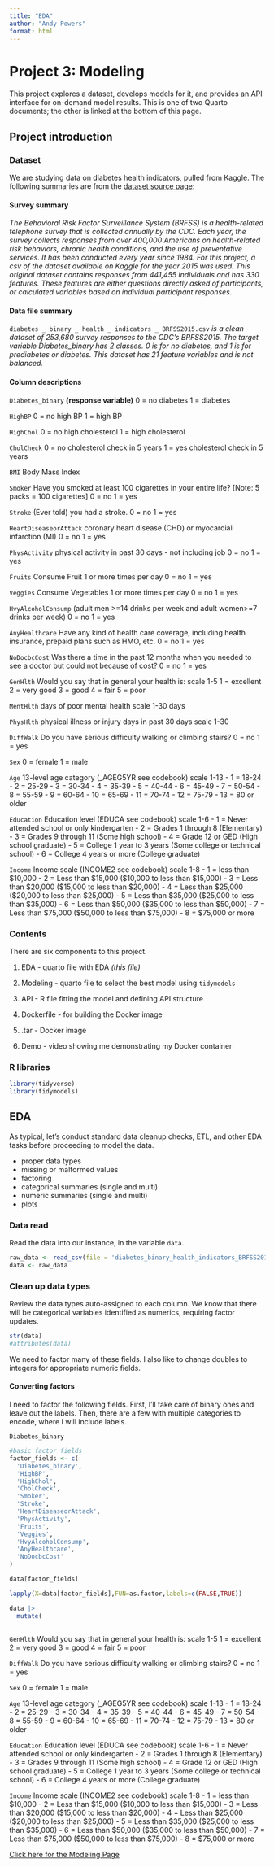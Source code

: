```yaml
---
title: "EDA"
author: "Andy Powers"
format: html
---
```


# Project 3: Modeling

This project explores a dataset, develops models for it, and provides an API interface for on-demand model results. This is one of two Quarto documents; the other is linked at the bottom of this page.

## Project introduction

### Dataset

We are studying data on diabetes health indicators, pulled from Kaggle. The following summaries are from the [dataset source page](https://www.kaggle.com/datasets/alexteboul/diabetes-health-indicators-dataset/):

#### Survey summary

*The Behavioral Risk Factor Surveillance System (BRFSS) is a health-related telephone survey that is collected annually by the CDC. Each year, the survey collects responses from over 400,000 Americans on health-related risk behaviors, chronic health conditions, and the use of preventative services. It has been conducted every year since 1984. For this project, a csv of the dataset available on Kaggle for the year 2015 was used. This original dataset contains responses from 441,455 individuals and has 330 features. These features are either questions directly asked of participants, or calculated variables based on individual participant responses.*

#### Data file summary

`diabetes _ binary _ health _ indicators _ BRFSS2015.csv` *is a clean dataset of 253,680 survey responses to the CDC's BRFSS2015. The target variable Diabetes_binary has 2 classes. 0 is for no diabetes, and 1 is for prediabetes or diabetes. This dataset has 21 feature variables and is not balanced.*

#### Column descriptions

`Diabetes_binary` **(response variable)**
0 = no diabetes 1 = diabetes

`HighBP`
0 = no high BP 1 = high BP

`HighChol`
0 = no high cholesterol 1 = high cholesterol

`CholCheck`
0 = no cholesterol check in 5 years 1 = yes cholesterol check in 5 years

`BMI`
Body Mass Index

`Smoker`
Have you smoked at least 100 cigarettes in your entire life? [Note: 5 packs = 100 cigarettes] 0 = no 1 = yes

`Stroke`
(Ever told) you had a stroke. 0 = no 1 = yes

`HeartDiseaseorAttack`
coronary heart disease (CHD) or myocardial infarction (MI) 0 = no 1 = yes

`PhysActivity`
physical activity in past 30 days - not including job 0 = no 1 = yes

`Fruits`
Consume Fruit 1 or more times per day 0 = no 1 = yes

`Veggies`
Consume Vegetables 1 or more times per day 0 = no 1 = yes

`HvyAlcoholConsump`
(adult men >=14 drinks per week and adult women>=7 drinks per week) 0 = no 1 = yes

`AnyHealthcare`
Have any kind of health care coverage, including health insurance, prepaid plans such as HMO, etc. 0 = no 1 = yes

`NoDocbcCost`
Was there a time in the past 12 months when you needed to see a doctor but could not because of cost? 0 = no 1 = yes

`GenHlth`
Would you say that in general your health is: scale 1-5 1 = excellent 2 = very good 3 = good 4 = fair 5 = poor

`MentHlth`
days of poor mental health scale 1-30 days

`PhysHlth`
physical illness or injury days in past 30 days scale 1-30

`DiffWalk`
Do you have serious difficulty walking or climbing stairs? 0 = no 1 = yes

`Sex`
0 = female 1 = male

`Age`
13-level age category (_AGEG5YR see codebook) scale 1-13 
- 1 = 18-24 
- 2 = 25-29 
- 3 = 30-34 
- 4 = 35-39 
- 5 = 40-44 
- 6 = 45-49 
- 7 = 50-54 
- 8 = 55-59 
- 9 = 60-64 
- 10 = 65-69 
- 11 = 70-74 
- 12 = 75-79 
- 13 = 80 or older 

`Education`
Education level (EDUCA see codebook) scale 1-6 
- 1 = Never attended school or only kindergarten 
- 2 = Grades 1 through 8 (Elementary) 
- 3 = Grades 9 through 11 (Some high school) 
- 4 = Grade 12 or GED (High school graduate) 
- 5 = College 1 year to 3 years (Some college or technical school) 
- 6 = College 4 years or more (College graduate)

`Income`
Income scale (INCOME2 see codebook) scale 1-8 
- 1 = less than $10,000 
- 2 = Less than $15,000 ($10,000 to less than $15,000) 
- 3 = Less than $20,000 ($15,000 to less than $20,000) 
- 4 = Less than $25,000 ($20,000 to less than $25,000) 
- 5 = Less than $35,000 ($25,000 to less than $35,000) 
- 6 = Less than $50,000 ($35,000 to less than $50,000) 
- 7 = Less than $75,000 ($50,000 to less than $75,000) 
- 8 = $75,000 or more

### Contents

There are six components to this project.

1. EDA - quarto file with EDA *(this file)*

1. Modeling - quarto file to select the best model using `tidymodels`

1. API - R file fitting the model and defining API structure

1. Dockerfile - for building the Docker image

1. .tar - Docker image

1. Demo - video showing me demonstrating my Docker container

### R libraries

```r
library(tidyverse)
library(tidymodels)

```

## EDA

As typical, let's conduct standard data cleanup checks, ETL, and other EDA tasks before proceeding to model the data.

- proper data types
- missing or malformed values
- factoring
- categorical summaries (single and multi)
- numeric summaries (single and multi)
- plots

### Data read

Read the data into our instance, in the variable `data`.

```r
raw_data <- read_csv(file = 'diabetes_binary_health_indicators_BRFSS2015.csv')
data <- raw_data
```

### Clean up data types

Review the data types auto-assigned to each column. We know that there will be categorical variables identified as numerics, requiring factor updates.

```r
str(data)
#attributes(data)
```

We need to factor many of these fields. I also like to change doubles to integers for appropriate numeric fields.

#### Converting factors

I need to factor the following fields. First, I'll take care of binary ones and leave out the labels. Then, there are a few with multiple categories to encode, where I will include labels.

`Diabetes_binary`



```r
#basic factor fields
factor_fields <- c(
  'Diabetes_binary',
  'HighBP',
  'HighChol',
  'CholCheck',
  'Smoker',
  'Stroke',
  'HeartDiseaseorAttack',
  'PhysActivity',
  'Fruits',
  'Veggies',
  'HvyAlcoholConsump',
  'AnyHealthcare',
  'NoDocbcCost'
)

data[factor_fields]

lapply(X=data[factor_fields],FUN=as.factor,labels=c(FALSE,TRUE))

data |> 
  mutate(
  
```



`GenHlth`
Would you say that in general your health is: scale 1-5 1 = excellent 2 = very good 3 = good 4 = fair 5 = poor

`DiffWalk`
Do you have serious difficulty walking or climbing stairs? 0 = no 1 = yes

`Sex`
0 = female 1 = male

`Age`
13-level age category (_AGEG5YR see codebook) scale 1-13 
- 1 = 18-24 
- 2 = 25-29 
- 3 = 30-34 
- 4 = 35-39 
- 5 = 40-44 
- 6 = 45-49 
- 7 = 50-54 
- 8 = 55-59 
- 9 = 60-64 
- 10 = 65-69 
- 11 = 70-74 
- 12 = 75-79 
- 13 = 80 or older 

`Education`
Education level (EDUCA see codebook) scale 1-6 
- 1 = Never attended school or only kindergarten 
- 2 = Grades 1 through 8 (Elementary) 
- 3 = Grades 9 through 11 (Some high school) 
- 4 = Grade 12 or GED (High school graduate) 
- 5 = College 1 year to 3 years (Some college or technical school) 
- 6 = College 4 years or more (College graduate)

`Income`
Income scale (INCOME2 see codebook) scale 1-8 
- 1 = less than $10,000 
- 2 = Less than $15,000 ($10,000 to less than $15,000) 
- 3 = Less than $20,000 ($15,000 to less than $20,000) 
- 4 = Less than $25,000 ($20,000 to less than $25,000) 
- 5 = Less than $35,000 ($25,000 to less than $35,000) 
- 6 = Less than $50,000 ($35,000 to less than $50,000) 
- 7 = Less than $75,000 ($50,000 to less than $75,000) 
- 8 = $75,000 or more




[Click here for the Modeling Page](Modeling.html)
